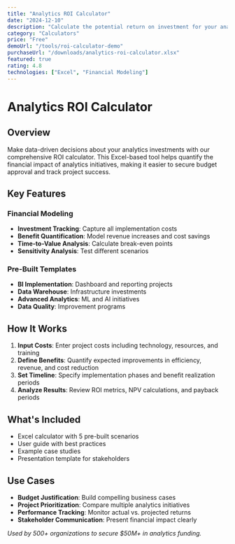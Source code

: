 ```yaml
---
title: "Analytics ROI Calculator"
date: "2024-12-10"
description: "Calculate the potential return on investment for your analytics initiatives with this comprehensive Excel-based tool."
category: "Calculators"
price: "Free"
demoUrl: "/tools/roi-calculator-demo"
purchaseUrl: "/downloads/analytics-roi-calculator.xlsx"
featured: true
rating: 4.8
technologies: ["Excel", "Financial Modeling"]
---
```


# Analytics ROI Calculator

## Overview

Make data-driven decisions about your analytics investments with our comprehensive ROI calculator. This Excel-based tool helps quantify the financial impact of analytics initiatives, making it easier to secure budget approval and track project success.

## Key Features

### Financial Modeling
- **Investment Tracking**: Capture all implementation costs
- **Benefit Quantification**: Model revenue increases and cost savings
- **Time-to-Value Analysis**: Calculate break-even points
- **Sensitivity Analysis**: Test different scenarios

### Pre-Built Templates
- **BI Implementation**: Dashboard and reporting projects
- **Data Warehouse**: Infrastructure investments
- **Advanced Analytics**: ML and AI initiatives
- **Data Quality**: Improvement programs

## How It Works

1. **Input Costs**: Enter project costs including technology, resources, and training
2. **Define Benefits**: Quantify expected improvements in efficiency, revenue, and cost reduction
3. **Set Timeline**: Specify implementation phases and benefit realization periods
4. **Analyze Results**: Review ROI metrics, NPV calculations, and payback periods

## What's Included

- Excel calculator with 5 pre-built scenarios
- User guide with best practices
- Example case studies
- Presentation template for stakeholders

## Use Cases

- **Budget Justification**: Build compelling business cases
- **Project Prioritization**: Compare multiple analytics initiatives
- **Performance Tracking**: Monitor actual vs. projected returns
- **Stakeholder Communication**: Present financial impact clearly

*Used by 500+ organizations to secure $50M+ in analytics funding.*
